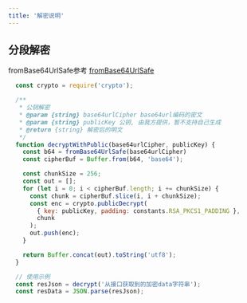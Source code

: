 ```yaml
---
title: '解密说明'
---
```


## 分段解密

fromBase64UrlSafe参考 [fromBase64UrlSafe](/base64#formbase64urlsafe)

``` javascript
  const crypto = require('crypto');

  /**
   * 公钥解密
   * @param {string} base64urlCipher base64url编码的密文
   * @param {string} publicKey 公钥, 由我方提供，暂不支持自己生成
   * @return {string} 解密后的明文
   */
  function decryptWithPublic(base64urlCipher, publicKey) {
    const b64 = fromBase64UrlSafe(base64urlCipher)
    const cipherBuf = Buffer.from(b64, 'base64');

    const chunkSize = 256;
    const out = [];
    for (let i = 0; i < cipherBuf.length; i += chunkSize) {
      const chunk = cipherBuf.slice(i, i + chunkSize);
      const enc = crypto.publicDecrypt(
        { key: publicKey, padding: constants.RSA_PKCS1_PADDING },
        chunk
      );
      out.push(enc);
    }

    return Buffer.concat(out).toString('utf8');
  }

  // 使用示例
  const resJson = decrypt('从接口获取到的加密data字符串');
  const resData = JSON.parse(resJson);
```
